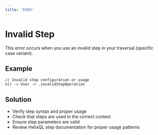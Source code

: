 ```yaml
---
title: 'E603'
---
```


# Invalid Step

This error occurs when you use an invalid step in your traversal (specific case variant).

## Example

```hql
// Invalid step configuration or usage
n() -> User -> .invalidStepOperation
```

## Solution

- Verify step syntax and proper usage
- Check that steps are used in the correct context
- Ensure step parameters are valid
- Review HelixQL step documentation for proper usage patterns 
